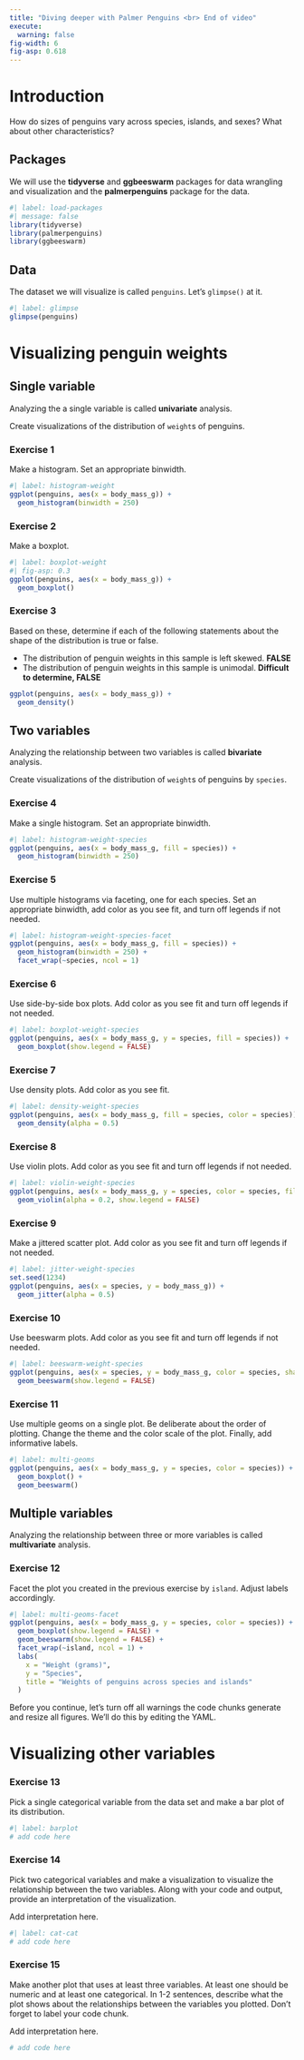 ```yaml
---
title: "Diving deeper with Palmer Penguins <br> End of video"
execute: 
  warning: false
fig-width: 6
fig-asp: 0.618
---
```


# Introduction

How do sizes of penguins vary across species, islands, and sexes?
What about other characteristics?

## Packages

We will use the **tidyverse** and **ggbeeswarm** packages for data wrangling and visualization and the **palmerpenguins** package for the data.

```r
#| label: load-packages
#| message: false
library(tidyverse)
library(palmerpenguins)
library(ggbeeswarm)
```

## Data

The dataset we will visualize is called `penguins`.
Let's `glimpse()` at it.

```r
#| label: glimpse
glimpse(penguins)
```

# Visualizing penguin weights

## Single variable

::: callout-note
Analyzing the a single variable is called **univariate** analysis.
:::

Create visualizations of the distribution of `weight`s of penguins.

### Exercise 1

Make a histogram.
Set an appropriate binwidth.

```r
#| label: histogram-weight
ggplot(penguins, aes(x = body_mass_g)) +
  geom_histogram(binwidth = 250)
```

### Exercise 2

Make a boxplot.

```r
#| label: boxplot-weight
#| fig-asp: 0.3
ggplot(penguins, aes(x = body_mass_g)) +
  geom_boxplot()
```

### Exercise 3

Based on these, determine if each of the following statements about the shape of the distribution is true or false.

-   The distribution of penguin weights in this sample is left skewed. **FALSE**
-   The distribution of penguin weights in this sample is unimodal. **Difficult to determine, FALSE**

```r
ggplot(penguins, aes(x = body_mass_g)) +
  geom_density()
```

## Two variables

::: callout-note
Analyzing the relationship between two variables is called **bivariate** analysis.
:::

Create visualizations of the distribution of `weight`s of penguins by `species`.

### Exercise 4

Make a single histogram.
Set an appropriate binwidth.

```r
#| label: histogram-weight-species
ggplot(penguins, aes(x = body_mass_g, fill = species)) +
  geom_histogram(binwidth = 250)
```

### Exercise 5

Use multiple histograms via faceting, one for each species.
Set an appropriate binwidth, add color as you see fit, and turn off legends if not needed.

```r
#| label: histogram-weight-species-facet
ggplot(penguins, aes(x = body_mass_g, fill = species)) +
  geom_histogram(binwidth = 250) +
  facet_wrap(~species, ncol = 1)
```

### Exercise 6

Use side-by-side box plots.
Add color as you see fit and turn off legends if not needed.

```r
#| label: boxplot-weight-species
ggplot(penguins, aes(x = body_mass_g, y = species, fill = species)) +
  geom_boxplot(show.legend = FALSE)
```

### Exercise 7

Use density plots.
Add color as you see fit.

```r
#| label: density-weight-species
ggplot(penguins, aes(x = body_mass_g, fill = species, color = species)) +
  geom_density(alpha = 0.5)
```

### Exercise 8

Use violin plots.
Add color as you see fit and turn off legends if not needed.

```r
#| label: violin-weight-species
ggplot(penguins, aes(x = body_mass_g, y = species, color = species, fill = species)) +
  geom_violin(alpha = 0.2, show.legend = FALSE)
```

### Exercise 9

Make a jittered scatter plot.
Add color as you see fit and turn off legends if not needed.

```r
#| label: jitter-weight-species
set.seed(1234)
ggplot(penguins, aes(x = species, y = body_mass_g)) +
  geom_jitter(alpha = 0.5)
```

### Exercise 10

Use beeswarm plots.
Add color as you see fit and turn off legends if not needed.

```r
#| label: beeswarm-weight-species
ggplot(penguins, aes(x = species, y = body_mass_g, color = species, shape = species)) +
  geom_beeswarm(show.legend = FALSE)
```

### Exercise 11

Use multiple geoms on a single plot.
Be deliberate about the order of plotting.
Change the theme and the color scale of the plot.
Finally, add informative labels.

```r
#| label: multi-geoms
ggplot(penguins, aes(x = body_mass_g, y = species, color = species)) +
  geom_boxplot() +
  geom_beeswarm()
```

## Multiple variables

::: callout-note
Analyzing the relationship between three or more variables is called **multivariate** analysis.
:::

### Exercise 12

Facet the plot you created in the previous exercise by `island`.
Adjust labels accordingly.

```r
#| label: multi-geoms-facet
ggplot(penguins, aes(x = body_mass_g, y = species, color = species)) +
  geom_boxplot(show.legend = FALSE) +
  geom_beeswarm(show.legend = FALSE) +
  facet_wrap(~island, ncol = 1) +
  labs(
    x = "Weight (grams)",
    y = "Species",
    title = "Weights of penguins across species and islands"
  )
```

Before you continue, let's turn off all warnings the code chunks generate and resize all figures.
We'll do this by editing the YAML.

# Visualizing other variables

### Exercise 13

Pick a single categorical variable from the data set and make a bar plot of its distribution.

```r
#| label: barplot
# add code here
```

### Exercise 14

Pick two categorical variables and make a visualization to visualize the relationship between the two variables.
Along with your code and output, provide an interpretation of the visualization.

Add interpretation here.

```r
#| label: cat-cat
# add code here
```

### Exercise 15

Make another plot that uses at least three variables.
At least one should be numeric and at least one categorical.
In 1-2 sentences, describe what the plot shows about the relationships between the variables you plotted.
Don't forget to label your code chunk.

Add interpretation here.

```r
# add code here
```
